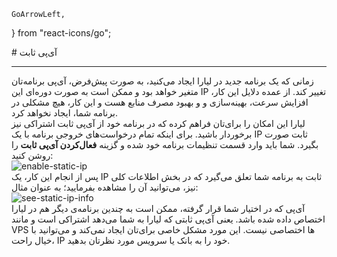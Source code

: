     GoArrowLeft,
} from "react-icons/go";

<Layout>
# آی‌پی ثابت

<hr className="mb-2" />
زمانی که یک برنامه جدید در لیارا ایجاد می‌کنید، به صورت پیش‌فرض، آی‌پی برنامه‌تان متغیر خواهد بود و ممکن است به صورت دوره‌ای این IP تغییر کند. از عمده دلایل این کار، افزایش سرعت، بهینه‌سازی و و بهبود مصرف منابع هست و این کار، هیچ مشکلی در برنامه شما، ایجاد نخواهد کرد.

<Section id="enable-static-ip" title="فعال‌کردن آی‌پی ثابت" />
لیارا این امکان را برای‌تان فراهم کرده که در برنامه خود از آی‌پی ثابت اشتراکی نیز برخوردار باشید. برای اینکه تمام درخواست‌های خروجی برنامه با یک IP ثابت صورت بگیرد. شما باید وارد قسمت تنظیمات برنامه خود شده و گزینه <b>فعال‌کردن آی‌پی ثابت</b> را روشن کنید:
<div className="h-4" />
<img src="https://files.liara.ir/liara/docs/enabled-static-ip.png" alt="enable-static-ip"/>
<div className="h-4" />
پس از انجام این کار، یک IP ثابت به برنامه شما تعلق می‌گیرد که در بخش اطلاعات کلی نیز، می‌توانید آن را مشاهده بفرمایید؛ به عنوان مثال:
<div className="h-4" />
<img src="https://files.liara.ir/liara/docs/see-static-ip-info.png" alt="see-static-ip-info"/>

<Section id='what-is-static-sharing-ip' title="آی‌پی اشتراکی چیست؟" />
آی‌پی که در اختیار شما قرار گرفته، ممکن است به چندین برنامه‌ی دیگر هم در لیارا اختصاص داده شده باشد. یعنی آی‌پی ثابتی که لیارا به شما می‌دهد اشتراکی است و مانند VPS ها اختصاصی نیست. این مورد مشکل خاصی برای‌تان ایجاد نمی‌کند و می‌توانید با خیال راحت، IP خود را به بانک یا سرویس مورد نظرتان بدهید.


</Layout>